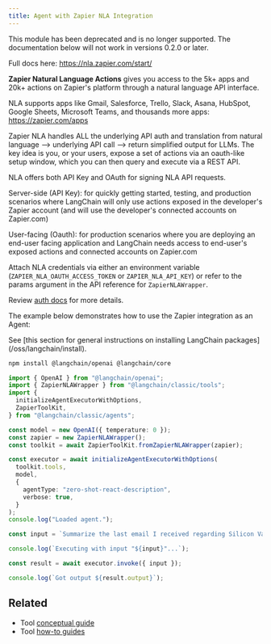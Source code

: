 ```yaml
---
title: Agent with Zapier NLA Integration
---
```


<Warning>
This module has been deprecated and is no longer supported. The documentation below will not work in versions 0.2.0 or later.
</Warning>

Full docs here: https://nla.zapier.com/start/

**Zapier Natural Language Actions** gives you access to the 5k+ apps and 20k+ actions on Zapier's platform through a natural language API interface.

NLA supports apps like Gmail, Salesforce, Trello, Slack, Asana, HubSpot, Google Sheets, Microsoft Teams, and thousands more apps: https://zapier.com/apps

Zapier NLA handles ALL the underlying API auth and translation from natural language --> underlying API call --> return simplified output for LLMs. The key idea is you, or your users, expose a set of actions via an oauth-like setup window, which you can then query and execute via a REST API.

NLA offers both API Key and OAuth for signing NLA API requests.

Server-side (API Key): for quickly getting started, testing, and production scenarios where LangChain will only use actions exposed in the developer's Zapier account (and will use the developer's connected accounts on Zapier.com)

User-facing (Oauth): for production scenarios where you are deploying an end-user facing application and LangChain needs access to end-user's exposed actions and connected accounts on Zapier.com

Attach NLA credentials via either an environment variable (`ZAPIER_NLA_OAUTH_ACCESS_TOKEN` or `ZAPIER_NLA_API_KEY`) or refer to the params argument in the API reference for `ZapierNLAWrapper`.

Review [auth docs](https://docs.zapier.com/platform/build/auth) for more details.

The example below demonstrates how to use the Zapier integration as an Agent:

<Tip>
See [this section for general instructions on installing LangChain packages](/oss/langchain/install).
</Tip>

```bash npm
npm install @langchain/openai @langchain/core
```
```typescript
import { OpenAI } from "@langchain/openai";
import { ZapierNLAWrapper } from "@langchain/classic/tools";
import {
  initializeAgentExecutorWithOptions,
  ZapierToolKit,
} from "@langchain/classic/agents";

const model = new OpenAI({ temperature: 0 });
const zapier = new ZapierNLAWrapper();
const toolkit = await ZapierToolKit.fromZapierNLAWrapper(zapier);

const executor = await initializeAgentExecutorWithOptions(
  toolkit.tools,
  model,
  {
    agentType: "zero-shot-react-description",
    verbose: true,
  }
);
console.log("Loaded agent.");

const input = `Summarize the last email I received regarding Silicon Valley Bank. Send the summary to the #test-zapier Slack channel.`;

console.log(`Executing with input "${input}"...`);

const result = await executor.invoke({ input });

console.log(`Got output ${result.output}`);
```

## Related

- Tool [conceptual guide](/oss/langchain/tools)
- Tool [how-to guides](/oss/langchain/tools)
